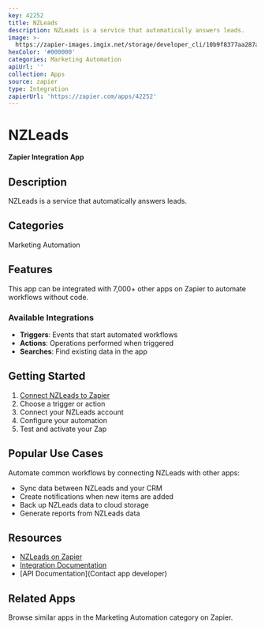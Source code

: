 ```yaml
---
key: 42252
title: NZLeads
description: NZLeads is a service that automatically answers leads.
image: >-
  https://zapier-images.imgix.net/storage/developer_cli/10b9f8377aa287a5f4d38b9661258531.png?auto=format%2Ccompress&ixlib=python-3.0.0&q=50
hexColor: '#000000'
categories: Marketing Automation
apiUrl: ''
collection: Apps
source: zapier
type: Integration
zapierUrl: 'https://zapier.com/apps/42252'
---
```

# NZLeads

**Zapier Integration App**

## Description

NZLeads is a service that automatically answers leads.

## Categories

Marketing Automation

## Features

This app can be integrated with 7,000+ other apps on Zapier to automate workflows without code.

### Available Integrations

- **Triggers**: Events that start automated workflows
- **Actions**: Operations performed when triggered
- **Searches**: Find existing data in the app

## Getting Started

1. [Connect NZLeads to Zapier](https://zapier.com/apps/42252)
2. Choose a trigger or action
3. Connect your NZLeads account
4. Configure your automation
5. Test and activate your Zap

## Popular Use Cases

Automate common workflows by connecting NZLeads with other apps:

- Sync data between NZLeads and your CRM
- Create notifications when new items are added
- Back up NZLeads data to cloud storage
- Generate reports from NZLeads data

## Resources

- [NZLeads on Zapier](https://zapier.com/apps/42252)
- [Integration Documentation](https://zapier.com/apps/42252/integrations)
- [API Documentation](Contact app developer)

## Related Apps

Browse similar apps in the Marketing Automation category on Zapier.
